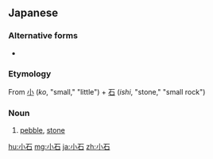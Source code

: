 ==Japanese==
{{ja-kanjitab|こ|いし|yomi=kun}}

===Alternative forms===
* {{l|ja|礫}}

===Etymology===
From [[小]] (''ko'', "small," "little") + [[石]] (''ishi'', "stone," "small rock")

===Noun===
{{ja-noun|こいし}}

# [[pebble]], [[stone]]

[[hu:小石]]
[[mg:小石]]
[[ja:小石]]
[[zh:小石]]